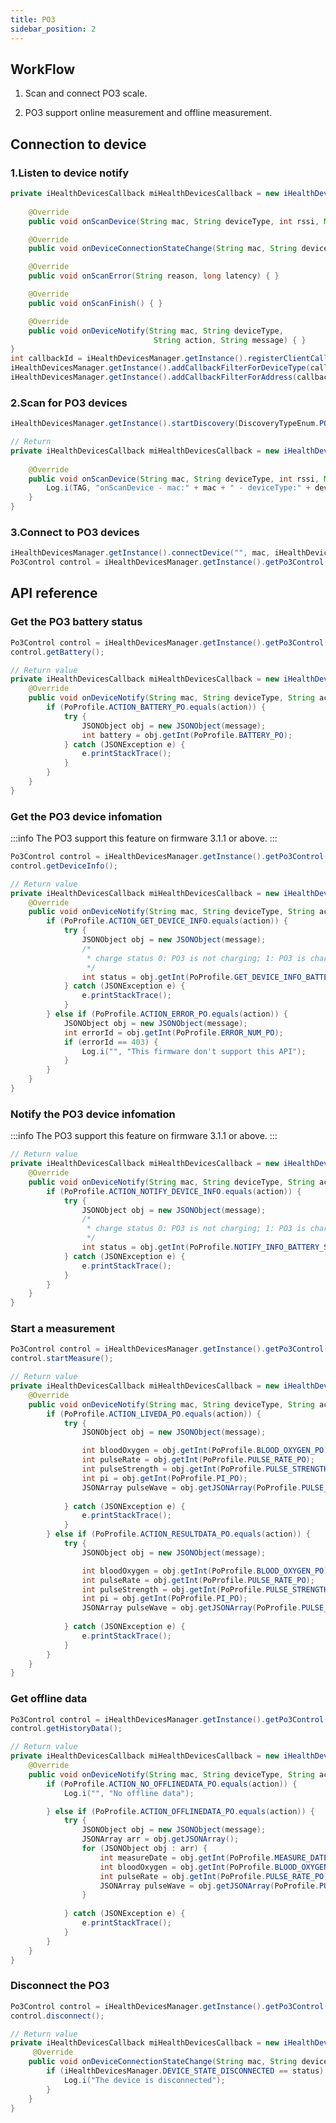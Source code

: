 ```yaml
---
title: PO3
sidebar_position: 2
---
```


## WorkFlow

1. Scan and connect PO3 scale.

2. PO3 support online measurement and offline measurement.

## Connection to device

### 1.Listen to device notify

```java
private iHealthDevicesCallback miHealthDevicesCallback = new iHealthDevicesCallback() {
    
    @Override
    public void onScanDevice(String mac, String deviceType, int rssi, Map manufactorData) { }

    @Override
    public void onDeviceConnectionStateChange(String mac, String deviceType, int status, int errorID, Map manufactorData){ }

    @Override
    public void onScanError(String reason, long latency) { }

    @Override
    public void onScanFinish() { }

    @Override
    public void onDeviceNotify(String mac, String deviceType,
                                String action, String message) { }
}
int callbackId = iHealthDevicesManager.getInstance().registerClientCallback(miHealthDevicesCallback);
iHealthDevicesManager.getInstance().addCallbackFilterForDeviceType(callbackId, iHealthDevicesManager.TYPE_PO3);
iHealthDevicesManager.getInstance().addCallbackFilterForAddress(callbackId, String... macs)
```

### 2.Scan for PO3 devices

```java
iHealthDevicesManager.getInstance().startDiscovery(DiscoveryTypeEnum.PO3);
```

```java
// Return
private iHealthDevicesCallback miHealthDevicesCallback = new iHealthDevicesCallback() {
    
    @Override
    public void onScanDevice(String mac, String deviceType, int rssi, Map manufactorData) { 
        Log.i(TAG, "onScanDevice - mac:" + mac + " - deviceType:" + deviceType + " - rssi:" + rssi + " - manufactorData:" + manufactorData);
    }
}
```

### 3.Connect to PO3 devices

```java
iHealthDevicesManager.getInstance().connectDevice("", mac, iHealthDevicesManager.TYPE_PO3)
Po3Control control = iHealthDevicesManager.getInstance().getPo3Control(mDeviceMac);
```

## API reference

### Get the PO3 battery status

```java
Po3Control control = iHealthDevicesManager.getInstance().getPo3Control(mDeviceMac);
control.getBattery();
```

```java
// Return value
private iHealthDevicesCallback miHealthDevicesCallback = new iHealthDevicesCallback() {
    @Override
    public void onDeviceNotify(String mac, String deviceType, String action, String message) {
        if (PoProfile.ACTION_BATTERY_PO.equals(action)) {
            try {
                JSONObject obj = new JSONObject(message);
                int battery = obj.getInt(PoProfile.BATTERY_PO);
            } catch (JSONException e) {
                e.printStackTrace();
            }
        }
    } 
}
```

### Get the PO3 device infomation

:::info
The PO3 support this feature on firmware 3.1.1 or above.
:::

```java
Po3Control control = iHealthDevicesManager.getInstance().getPo3Control(mDeviceMac);
control.getDeviceInfo();
```

```java
// Return value
private iHealthDevicesCallback miHealthDevicesCallback = new iHealthDevicesCallback() {
    @Override
    public void onDeviceNotify(String mac, String deviceType, String action, String message) {
        if (PoProfile.ACTION_GET_DEVICE_INFO.equals(action)) {
            try {
                JSONObject obj = new JSONObject(message);
                /*
                 * charge status 0: PO3 is not charging; 1: PO3 is charging
                 */
                int status = obj.getInt(PoProfile.GET_DEVICE_INFO_BATTERY_STATUS);
            } catch (JSONException e) {
                e.printStackTrace();
            }
        } else if (PoProfile.ACTION_ERROR_PO.equals(action)) {
            JSONObject obj = new JSONObject(message);
            int errorId = obj.getInt(PoProfile.ERROR_NUM_PO);
            if (errorId == 403) {
                Log.i("", "This firmware don't support this API");
            }
        }
    } 
}
```

### Notify the PO3 device infomation

:::info
The PO3 support this feature on firmware 3.1.1 or above.
:::

```java
// Return value
private iHealthDevicesCallback miHealthDevicesCallback = new iHealthDevicesCallback() {
    @Override
    public void onDeviceNotify(String mac, String deviceType, String action, String message) {
        if (PoProfile.ACTION_NOTIFY_DEVICE_INFO.equals(action)) {
            try {
                JSONObject obj = new JSONObject(message);
                /*
                 * charge status 0: PO3 is not charging; 1: PO3 is charging
                 */
                int status = obj.getInt(PoProfile.NOTIFY_INFO_BATTERY_STATUS);
            } catch (JSONException e) {
                e.printStackTrace();
            }
        }
    } 
}
```

### Start a measurement

```java
Po3Control control = iHealthDevicesManager.getInstance().getPo3Control(mDeviceMac);
control.startMeasure();
```

```java
// Return value
private iHealthDevicesCallback miHealthDevicesCallback = new iHealthDevicesCallback() {
    @Override
    public void onDeviceNotify(String mac, String deviceType, String action, String message) {
        if (PoProfile.ACTION_LIVEDA_PO.equals(action)) {
            try {
                JSONObject obj = new JSONObject(message);

                int bloodOxygen = obj.getInt(PoProfile.BLOOD_OXYGEN_PO);
                int pulseRate = obj.getInt(PoProfile.PULSE_RATE_PO);
                int pulseStrength = obj.getInt(PoProfile.PULSE_STRENGTH_PO);
                int pi = obj.getInt(PoProfile.PI_PO);
                JSONArray pulseWave = obj.getJSONArray(PoProfile.PULSE_WAVE_PO);
            
            } catch (JSONException e) {
                e.printStackTrace();
            }
        } else if (PoProfile.ACTION_RESULTDATA_PO.equals(action)) {
            try {
                JSONObject obj = new JSONObject(message);

                int bloodOxygen = obj.getInt(PoProfile.BLOOD_OXYGEN_PO);
                int pulseRate = obj.getInt(PoProfile.PULSE_RATE_PO);
                int pulseStrength = obj.getInt(PoProfile.PULSE_STRENGTH_PO);
                int pi = obj.getInt(PoProfile.PI_PO);
                JSONArray pulseWave = obj.getJSONArray(PoProfile.PULSE_WAVE_PO);
            
            } catch (JSONException e) {
                e.printStackTrace();
            }
        }
    } 
}
```


### Get offline data

```java
Po3Control control = iHealthDevicesManager.getInstance().getPo3Control(mDeviceMac);
control.getHistoryData();
```

```java
// Return value
private iHealthDevicesCallback miHealthDevicesCallback = new iHealthDevicesCallback() {
    @Override
    public void onDeviceNotify(String mac, String deviceType, String action, String message) {
        if (PoProfile.ACTION_NO_OFFLINEDATA_PO.equals(action)) {
            Log.i("", "No offline data");

        } else if (PoProfile.ACTION_OFFLINEDATA_PO.equals(action)) {
            try {
                JSONObject obj = new JSONObject(message);
                JSONArray arr = obj.getJSONArray();
                for (JSONObject obj : arr) {
                    int measureDate = obj.getInt(PoProfile.MEASURE_DATE_PO);
                    int bloodOxygen = obj.getInt(PoProfile.BLOOD_OXYGEN_PO);
                    int pulseRate = obj.getInt(PoProfile.PULSE_RATE_PO);
                    JSONArray pulseWave = obj.getJSONArray(PoProfile.PULSE_WAVE_PO);
                }
            
            } catch (JSONException e) {
                e.printStackTrace();
            }
        }
    } 
}
```

### Disconnect the PO3

```java
Po3Control control = iHealthDevicesManager.getInstance().getPo3Control(mDeviceMac);
control.disconnect();
```

```java
// Return value
private iHealthDevicesCallback miHealthDevicesCallback = new iHealthDevicesCallback() {
     @Override
    public void onDeviceConnectionStateChange(String mac, String deviceType, int status, int errorID, Map manufactorData) { 
        if (iHealthDevicesManager.DEVICE_STATE_DISCONNECTED == status) {
            Log.i("The device is disconnected");
        }
    }
}
```
